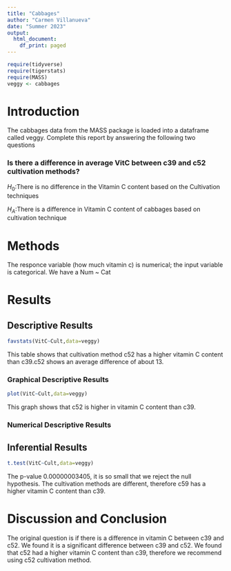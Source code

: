 ```yaml
---
title: "Cabbages"
author: "Carmen Villanueva"
date: "Summer 2023"
output:
  html_document:
    df_print: paged
---
```


```r
require(tidyverse)
require(tigerstats)
require(MASS)
veggy <- cabbages
```

# Introduction

<!--In this section you explain what you are trying to show.  Where did the data come from?  What is the research or other question you are trying to answer?!-->
 The cabbages data from the MASS package is loaded into a dataframe called veggy. Complete this report by answering the following two questions  
 
### Is there a difference in average VitC between c39 and c52 cultivation methods?  


$H_0$:There is no difference in the Vitamin C content based on the Cultivation techniques

$H_A$:There is a difference in Vitamin C content of cabbages based on cultivation technique

# Methods

<!--Decide on your methods:  use "variable analysis" or other appropriate descriptors.  Make sure to choose at least one graphical method and at least one numerical method.!-->

The responce variable (how much vitamin c) is numerical; the input variable is categorical. We have a Num ~ Cat 

# Results

<!--Divide this section into two sub-sections:  One for your descriptive  results and one for your inferential results.!-->

## Descriptive Results
```r
favstats(VitC~Cult,data=veggy)
```

This table shows that cultivation method c52 has a higher vitamin C content than c39.c52 shows an average difference of about 13.

### Graphical Descriptive Results

<!--Graphical results here.  Make sure to show your code.  Provide appropriate labels for axes, giving units if possible, and provide a good title for the graph, too.  Use the graphical results to describe the patterns if any that exist in the data as focused toward the research question!-->

```r
plot(VitC~Cult,data=veggy)
```

This graph shows that c52 is higher in vitamin C content than c39.

### Numerical Descriptive Results

<!--Numerical results go here. Use the numerical results to describe the patterns if any that exist in the data as focused toward the research question!-->

## Inferential Results

<!--State hypothesis clearly.  Make sure your discussion of the inferential test covers all the aspects that the test output produces, such as test statistic, p-value etc.  Make a decision about the null hypothesis, explain the assumptions on which the selected test/procedure was based, and why the chosen procedure satisfys the assumptions and is appropriate to answer the research question!-->

```r
t.test(VitC~Cult,data=veggy)
```

The p-value 0.00000003405, it is so small that we reject the null hypothesis. The cultivation methods are different, therefore c59 has a higher vitamin C content than c39.

# Discussion and Conclusion

<!--Discussion and conclusion here.  If you found a relationship be sure to consider whether the relationship occurs because one of the variavbles causes the other, or whether they perhasps are related for some other reason.  Watch the chapter 6 videos from the GeorgeTown videos collection.!-->

The original question is if there is a difference in vitamin C between c39 and c52. We found it is a significant difference between c39 and c52. We found that c52 had a higher vitamin C content than c39, therefore we recommend using c52 cultivation method.


